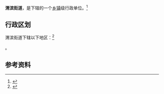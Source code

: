 {{中国乡级行政区|61/04/02/010/000}}

'''渭滨街道'''，是{{PRC admin/fullname|61/04/02/010/000|3}}下辖的一个[[乡镇|乡镇]]级行政单位。<ref>{{PRC admin/ref sgc|{{PRC admin/parent|61/04/02/010/000}}}}</ref>

== 行政区划 ==

渭滨街道下辖以下地区：<ref>{{PRC admin/ref sgc|61/04/02/010/000}}</ref>

{{PRC admin/children|61/04/02/010/000}}。

== 参考资料 ==

{{reflist}}

{{行政区划小作品}}
{{PRC admin/navcat|61/04/02/010/000}}